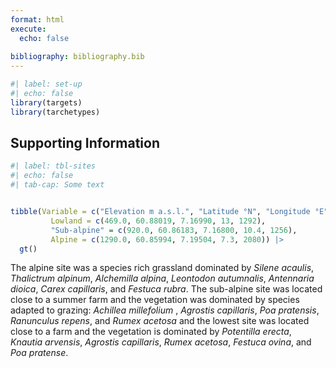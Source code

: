 ```yaml
---
format: html
execute:
  echo: false
  
bibliography: bibliography.bib
---
```


```r
#| label: set-up
#| echo: false
library(targets)
library(tarchetypes)
```

## Supporting Information

```r
#| label: tbl-sites
#| echo: false
#| tab-cap: Some text


tibble(Variable = c("Elevation m a.s.l.", "Latitude °N", "Longitude °E", "Mean summer temp. °C", "Annual precip in mm"),
         Lowland = c(469.0, 60.88019, 7.16990, 13, 1292),
         "Sub-alpine" = c(920.0, 60.86183, 7.16800, 10.4, 1256),
         Alpine = c(1290.0, 60.85994, 7.19504, 7.3, 2080)) |> 
  gt()
```

The alpine site was a species rich grassland dominated by *Silene acaulis*, *Thalictrum alpinum*, *Alchemilla alpina*, *Leontodon autumnalis*, *Antennaria dioica*, *Carex capillaris*, and *Festuca rubra*.
The sub-alpine site was located close to a summer farm and the vegetation was dominated by species adapted to grazing: *Achillea millefolium* , *Agrostis capillaris*, *Poa pratensis*, *Ranunculus repens*, and *Rumex acetosa* and the lowest site was located close to a farm and the vegetation is dominated by *Potentilla erecta*, *Knautia arvensis*, *Agrostis capillaris*, *Rumex acetosa*, *Festuca ovina*, and  *Poa pratense*.

